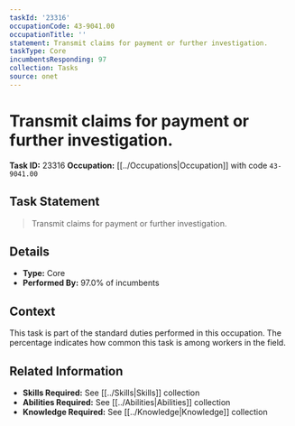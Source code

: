 ```yaml
---
taskId: '23316'
occupationCode: 43-9041.00
occupationTitle: ''
statement: Transmit claims for payment or further investigation.
taskType: Core
incumbentsResponding: 97
collection: Tasks
source: onet
---
```

# Transmit claims for payment or further investigation.

**Task ID:** 23316
**Occupation:** [[../Occupations|Occupation]] with code `43-9041.00`

## Task Statement

> Transmit claims for payment or further investigation.

## Details

- **Type:** Core
- **Performed By:** 97.0% of incumbents

## Context

This task is part of the standard duties performed in this occupation. The percentage indicates how common this task is among workers in the field.

## Related Information

- **Skills Required:** See [[../Skills|Skills]] collection
- **Abilities Required:** See [[../Abilities|Abilities]] collection
- **Knowledge Required:** See [[../Knowledge|Knowledge]] collection
